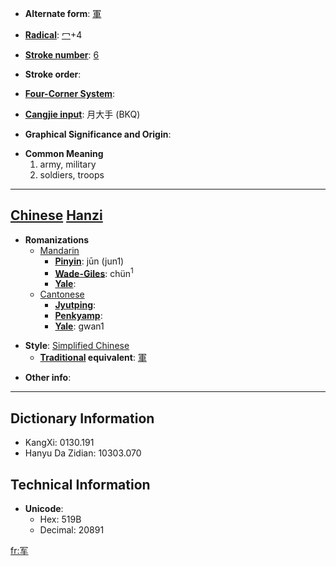 * '''Alternate form''': [[軍]]

* '''[[Wiktionary:Chinese radical index| Radical]]''': [[Wiktionary:Chinese radical index 冖|冖]]+4

* '''[[Wiktionary:Chinese total strokes index|Stroke number]]''': [[Wiktionary:Chinese total strokes index 6|6]]

* '''Stroke order''': 

* '''[[Wiktionary:Chinese four corner index|Four-Corner System]]''': 

* '''[[Wiktionary:Chinese Cangjie index|Cangjie input]]''': 月大手 (BKQ)

* '''Graphical Significance and Origin''': 

* '''Common Meaning'''
*#army, military
*# soldiers, troops


----

== [[Chinese]] [[Hanzi]] ==

* '''Romanizations'''
** [[Mandarin]]
*** '''[[Pinyin]]''': jūn (jun1)
*** '''[[Wade-Giles]]''': chün<sup>1</sup>
*** '''[[Yale]]''': 
**[[Cantonese]]
***'''[[Jyutping]]''':
***'''[[Penkyamp]]''': 
***'''[[Yale]]''': gwan1

* '''Style''': [[Simplified Chinese]] 
** '''[[Traditional Chinese|Traditional]] equivalent''': [[軍]]

* '''Other info''': 

----

== Dictionary Information ==

* KangXi: 0130.191
* Hanyu Da Zidian: 10303.070

== Technical Information ==

* '''Unicode''':
** Hex: 519B
** Decimal: 20891

[[fr:军]]